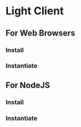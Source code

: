 # Light Client

## For Web Browsers

### Install

### Instantiate

## For NodeJS

### Install

### Instantiate